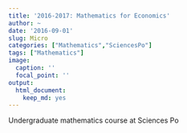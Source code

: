 ```yaml
---
title: '2016-2017: Mathematics for Economics'
author: ~
date: '2016-09-01'
slug: Micro
categories: ["Mathematics","SciencesPo"]
tags: ["Mathematics"]
image:
  caption: ''
  focal_point: ''
output:
  html_document:
    keep_md: yes
---
```


Undergraduate mathematics course at Sciences Po